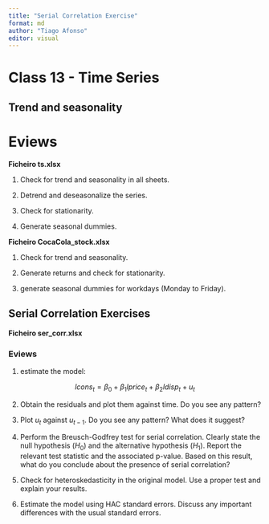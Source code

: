 ---
title: "Serial Correlation Exercise"
format: md
author: "Tiago Afonso"
editor: visual
---

# Class 13 - Time Series

## Trend and seasonality

# Eviews

**Ficheiro ts.xlsx**

1.  Check for trend and seasonality in all sheets.

2.  Detrend and deseasonalize the series.

3.  Check for stationarity.

4.  Generate seasonal dummies.

**Ficheiro CocaCola_stock.xlsx**

1.  Check for trend and seasonality.

2.  Generate returns and check for stationarity.

3.  generate seasonal dummies for workdays (Monday to Friday).

## Serial Correlation Exercises

**Ficheiro ser_corr.xlsx**

### Eviews

1.  estimate the model:

$$
lcons_t = \beta_0 + \beta_1 lprice_t + \beta_2 ldisp_t + u_t
$$

2.  Obtain the residuals and plot them against time. Do you see any pattern?

3.  Plot $u_t$ against $u_{t-1}$. Do you see any pattern? What does it suggest?

4.  Perform the Breusch-Godfrey test for serial correlation. Clearly state the null hypothesis ($H_0$) and the alternative hypothesis ($H_1$). Report the relevant test statistic and the associated p-value. Based on this result, what do you conclude about the presence of serial correlation?

5.  Check for heteroskedasticity in the original model. Use a proper test and explain your results.

6.  Estimate the model using HAC standard errors. Discuss any important differences with the usual standard errors.
